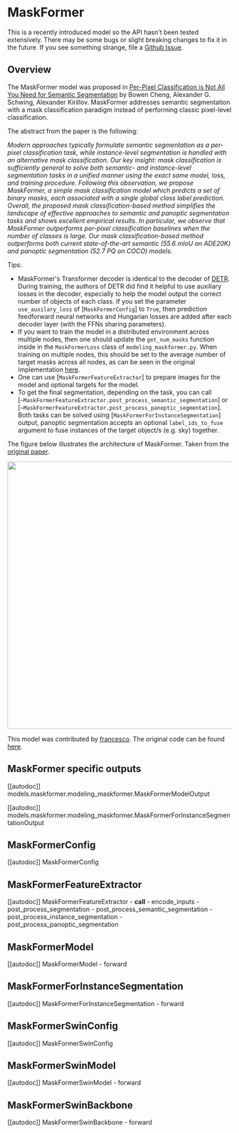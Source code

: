 <!--Copyright 2022 The HuggingFace Team. All rights reserved.

Licensed under the Apache License, Version 2.0 (the "License"); you may not use this file except in compliance with
the License. You may obtain a copy of the License at

http://www.apache.org/licenses/LICENSE-2.0

Unless required by applicable law or agreed to in writing, software distributed under the License is distributed on
an "AS IS" BASIS, WITHOUT WARRANTIES OR CONDITIONS OF ANY KIND, either express or implied. See the License for the
specific language governing permissions and limitations under the License.
-->

# MaskFormer

<Tip>

This is a recently introduced model so the API hasn't been tested extensively. There may be some bugs or slight
breaking changes to fix it in the future. If you see something strange, file a [Github Issue](https://github.com/huggingface/transformers/issues/new?assignees=&labels=&template=bug-report.md&title).

</Tip>

## Overview

The MaskFormer model was proposed in [Per-Pixel Classification is Not All You Need for Semantic Segmentation](https://arxiv.org/abs/2107.06278) by Bowen Cheng, Alexander G. Schwing, Alexander Kirillov. MaskFormer addresses semantic segmentation with a mask classification paradigm instead of performing classic pixel-level classification.

The abstract from the paper is the following:

*Modern approaches typically formulate semantic segmentation as a per-pixel classification task, while instance-level segmentation is handled with an alternative mask classification. Our key insight: mask classification is sufficiently general to solve both semantic- and instance-level segmentation tasks in a unified manner using the exact same model, loss, and training procedure. Following this observation, we propose MaskFormer, a simple mask classification model which predicts a set of binary masks, each associated with a single global class label prediction. Overall, the proposed mask classification-based method simplifies the landscape of effective approaches to semantic and panoptic segmentation tasks and shows excellent empirical results. In particular, we observe that MaskFormer outperforms per-pixel classification baselines when the number of classes is large. Our mask classification-based method outperforms both current state-of-the-art semantic (55.6 mIoU on ADE20K) and panoptic segmentation (52.7 PQ on COCO) models.*

Tips:
-  MaskFormer's Transformer decoder is identical to the decoder of [DETR](detr). During training, the authors of DETR did find it helpful to use auxiliary losses in the decoder, especially to help the model output the correct number of objects of each class. If you set the parameter `use_auxilary_loss` of [`MaskFormerConfig`] to `True`, then prediction feedforward neural networks and Hungarian losses are added after each decoder layer (with the FFNs sharing parameters).
- If you want to train the model in a distributed environment across multiple nodes, then one should update the
  `get_num_masks` function inside in the `MaskFormerLoss` class of `modeling_maskformer.py`. When training on multiple nodes, this should be
  set to the average number of target masks across all nodes, as can be seen in the original implementation [here](https://github.com/facebookresearch/MaskFormer/blob/da3e60d85fdeedcb31476b5edd7d328826ce56cc/mask_former/modeling/criterion.py#L169).
- One can use [`MaskFormerFeatureExtractor`] to prepare images for the model and optional targets for the model.
- To get the final segmentation, depending on the task, you can call [`~MaskFormerFeatureExtractor.post_process_semantic_segmentation`] or [`~MaskFormerFeatureExtractor.post_process_panoptic_segmentation`]. Both tasks can be solved using [`MaskFormerForInstanceSegmentation`] output, panoptic segmentation accepts an optional `label_ids_to_fuse` argument to fuse instances of the target object/s (e.g. sky) together.

The figure below illustrates the architecture of MaskFormer. Taken from the [original paper](https://arxiv.org/abs/2107.06278).

<img width="600" src="https://huggingface.co/datasets/huggingface/documentation-images/resolve/main/maskformer_architecture.png"/>

This model was contributed by [francesco](https://huggingface.co/francesco). The original code can be found [here](https://github.com/facebookresearch/MaskFormer).

## MaskFormer specific outputs

[[autodoc]] models.maskformer.modeling_maskformer.MaskFormerModelOutput

[[autodoc]] models.maskformer.modeling_maskformer.MaskFormerForInstanceSegmentationOutput

## MaskFormerConfig

[[autodoc]] MaskFormerConfig

## MaskFormerFeatureExtractor

[[autodoc]] MaskFormerFeatureExtractor
    - __call__
    - encode_inputs
    - post_process_segmentation
    - post_process_semantic_segmentation
    - post_process_instance_segmentation
    - post_process_panoptic_segmentation

## MaskFormerModel

[[autodoc]] MaskFormerModel
    - forward

## MaskFormerForInstanceSegmentation

[[autodoc]] MaskFormerForInstanceSegmentation
    - forward

## MaskFormerSwinConfig

[[autodoc]] MaskFormerSwinConfig

## MaskFormerSwinModel

[[autodoc]] MaskFormerSwinModel
    - forward

## MaskFormerSwinBackbone

[[autodoc]] MaskFormerSwinBackbone
    - forward
